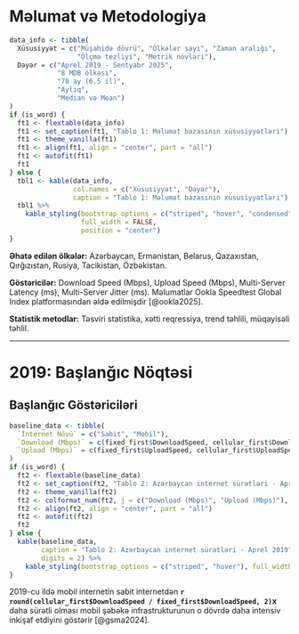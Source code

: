 # Məlumat və Metodologiya

```r
data_info <- tibble(
  Xüsusiyyət = c("Müşahidə dövrü", "Ölkələr sayı", "Zaman aralığı", 
                 "Ölçmə tezliyi", "Metrik növləri"),
  Dəyər = c("Aprel 2019 - Sentyabr 2025",
            "8 MDB ölkəsi",
            "78 ay (6.5 il)",
            "Aylıq",
            "Median və Mean")
)
if (is_word) {
  ft1 <- flextable(data_info)
  ft1 <- set_caption(ft1, "Tablo 1: Məlumat bazasının xüsusiyyətləri")
  ft1 <- theme_vanilla(ft1)
  ft1 <- align(ft1, align = "center", part = "all")
  ft1 <- autofit(ft1)
  ft1
} else {
  tbl1 <- kable(data_info, 
                col.names = c("Xüsusiyyət", "Dəyər"),
                caption = "Tablo 1: Məlumat bazasının xüsusiyyətləri")
  tbl1 %>%
    kable_styling(bootstrap_options = c("striped", "hover", "condensed"),
                  full_width = FALSE,
                  position = "center")
}
```

**Əhatə edilən ölkələr:** Azərbaycan, Ermənistan, Belarus, Qazaxıstan, Qırğızıstan, Rusiya, Tacikistan, Özbəkistan.

**Göstəricilər:** Download Speed (Mbps), Upload Speed (Mbps), Multi-Server Latency (ms), Multi-Server Jitter (ms). Məlumatlar Ookla Speedtest Global Index platformasından əldə edilmişdir [@ookla2025].

**Statistik metodlar:** Təsviri statistika, xətti reqressiya, trend təhlili, müqayisəli təhlil.

---

# 2019: Başlanğıc Nöqtəsi

## Başlanğıc Göstəriciləri

```r
baseline_data <- tibble(
  `İnternet Növü` = c("Sabit", "Mobil"),
  `Download (Mbps)` = c(fixed_first$DownloadSpeed, cellular_first$DownloadSpeed),
  `Upload (Mbps)` = c(fixed_first$UploadSpeed, cellular_first$UploadSpeed)
)
if (is_word) {
  ft2 <- flextable(baseline_data)
  ft2 <- set_caption(ft2, "Tablo 2: Azərbaycan internet sürətləri - Aprel 2019")
  ft2 <- theme_vanilla(ft2)
  ft2 <- colformat_num(ft2, j = c("Download (Mbps)", "Upload (Mbps)"), digits = 2)
  ft2 <- align(ft2, align = "center", part = "all")
  ft2 <- autofit(ft2)
  ft2
} else {
  kable(baseline_data,
        caption = "Tablo 2: Azərbaycan internet sürətləri - Aprel 2019",
        digits = 2) %>%
    kable_styling(bootstrap_options = c("striped", "hover"), full_width = FALSE)
}
```

2019-cu ildə mobil internetin sabit internetdən **`r round(cellular_first$DownloadSpeed / fixed_first$DownloadSpeed, 2)`x** daha sürətli olması mobil şəbəkə infrastrukturunun o dövrdə daha intensiv inkişaf etdiyini göstərir [@gsma2024].
